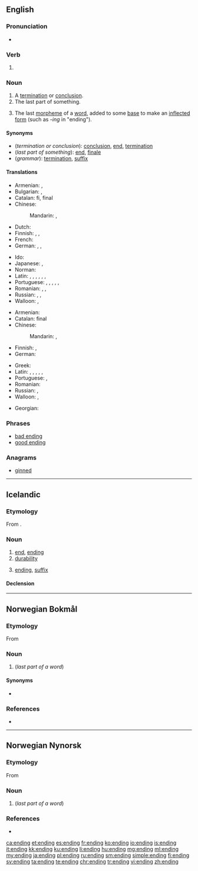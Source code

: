 ==English==

===Pronunciation===
* {{rhymes|ɛndɪŋ|lang=en}}

===Verb===
{{head|en|present participle}}

# {{present participle of|end|lang=en|nocat=1}}

===Noun===
{{en-noun}}

# A [[termination]] or [[conclusion]].
# The last part of something.
# {{context|grammar|lang=en}} The last [[morpheme]] of a [[word]], added to some [[base]] to make an [[inflected]] [[form]] (such as ''-ing'' in "ending").

====Synonyms====
* (''termination or conclusion''): [[conclusion]], [[end]], [[termination]]
* (''last part of something''): [[end]], [[finale]]
* (''grammar''): [[termination]], [[suffix]]

====Translations====

{{trans-top|termination or conclusion}}
* Armenian: {{t+|hy|ավարտ}}, {{t|hy|վախճան}}
* Bulgarian: {{t+|bg|край|m|sc=Cyrl}}, {{t+|bg|завършване|n|sc=Cyrl}}
* Catalan: fi, final
* Chinese:
*: Mandarin: {{t+|cmn|結束|sc=Hani}}, {{t|cmn|结束|tr=jiéshù|sc=Hani}}
* Dutch: {{t+|nl|beëindiging|f}}
* Finnish: {{t+|fi|loppu}}, {{t|fi|loppuminen}}, {{t+|fi|päätös}}
* French: {{t+|fr|fin|f}}
* German: {{t+|de|Ende|n}}, {{t+|de|Ablauf|m}}, {{t+|de|Beendigung|f}}
{{trans-mid}}
* Ido: {{t+|io|konkluzo}}
* Japanese: {{t|ja|終わり|tr=おわり, owari|sc=Jpan}}, {{t|ja|結末|tr=けつまつ, ketsumatsu|sc=Jpan}}
* Norman: {{t|nrf|finnissement|m}}
* Latin: {{t|la|exitus|n}}, {{t+|la|finis|m|f}}, {{t|la|exitus|m}}, {{t+|la|terminus|m}}, {{t|la|extremum|n}}, {{t|la|peractio|f}}, {{t|la|extremus|m}}
* Portuguese: {{t+|pt|fim|m}}, {{t+|pt|final|m}}, {{t+|pt|término|m}}, {{t+|pt|conclusão|f}}, {{t|pt|finalização|f}}, {{t+|pt|terminação}}
* Romanian: {{t+|ro|sfârșit|n}}, {{t+|ro|încheiere|f}}, {{t+|ro|final|n}}
* Russian: {{t+|ru|заверше́ние|n}}, {{t+|ru|оконча́ние|n}}, {{t+|ru|коне́ц|m}}
* Walloon: {{t+|wa|fén|f}}, {{t+|wa|finixhmint|m}}
{{trans-bottom}}

{{trans-top|last part of something}}
* Armenian: {{t|hy|վերջ}}
* Catalan: final
* Chinese:
*: Mandarin: {{t+|cmn|結局|sc=Hani}}, {{t|cmn|结局|tr=jiéjú|sc=Hani}}
* Finnish: {{t+|fi|loppu}}, {{t|fi|loppuosa}}
* German: {{t+|de|Ende|n}}
{{trans-mid}}
* Greek: {{t+|el|κατάληξη|f}} {{t+|el|πέρας|n}}
* Latin: {{t+|la|finis|m|f}}, {{t+|la|terminus|m}}, {{t|la|extremus|m}}, {{t|la|exitus|m}}, {{t|la|extremum|n}}, {{t|la|peractio|f}}
* Portuguese: {{t+|pt|fim|m}}, {{t+|pt|final|m}}
* Romanian: {{t+|ro|sfârșit}}
* Russian: {{t+|ru|оконча́ние|n}}, {{t+|ru|коне́ц|m}}
* Walloon: {{t+|wa|dibout|m}}, {{t+|wa|coron|m}}
{{trans-bottom}}

{{trans-top|grammar: last morpheme of a word}}
{{trans-see|termination}}
{{trans-bottom}}

{{checktrans-top}}
* Georgian: {{t-check|ka|დასასრული}}
{{trans-mid}}
{{trans-bottom}}

===Phrases===
* [[bad ending]]
* [[good ending]]

===Anagrams===
* [[ginned#English|ginned]]

----

==Icelandic==

===Etymology===
From {{suffix|enda|ing|t1=to end|lang=is}}.

===Noun===
{{is-noun|f|endingar|endingar}}

# [[end]], [[ending#English|ending]]
# [[durability]]
# {{context|grammar|lang=is}} [[ending#English|ending]], [[suffix]]

====Declension====
{{is-decl-noun-f-s1|end|i|ng|u=u}}

----
==Norwegian Bokmål==

===Etymology===
From {{suffix|ende|ing|lang=nb}}

===Noun===
{{nb-noun-c}}

# {{context|grammar|lang=nb}} {{l|en|ending}} (''last part of a word'')

====Synonyms====
* {{l|nb|endelse}}

===References===
* {{R:The Bokmål Dictionary}}

----
==Norwegian Nynorsk==

===Etymology===
From {{suffix|ende|ing|lang=nn}}

===Noun===
{{nn-noun-f3}}

# {{context|grammar|lang=nn}} {{l|en|ending}} (''last part of a word'')

===References===
* {{R:The Nynorsk Dictionary}}

[[ca:ending]]
[[et:ending]]
[[es:ending]]
[[fr:ending]]
[[ko:ending]]
[[io:ending]]
[[is:ending]]
[[it:ending]]
[[kk:ending]]
[[ku:ending]]
[[li:ending]]
[[hu:ending]]
[[mg:ending]]
[[ml:ending]]
[[my:ending]]
[[ja:ending]]
[[pl:ending]]
[[ru:ending]]
[[sm:ending]]
[[simple:ending]]
[[fi:ending]]
[[sv:ending]]
[[ta:ending]]
[[te:ending]]
[[chr:ending]]
[[tr:ending]]
[[vi:ending]]
[[zh:ending]]